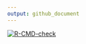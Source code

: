 ```yaml
---
output: github_document
---
```


<!-- badges: start -->
[![R-CMD-check](https://github.com/majazaloznik/ddvR/workflows/R-CMD-check/badge.svg)](https://github.com/majazaloznik/ddvR/actions)
<!-- badges: end -->
